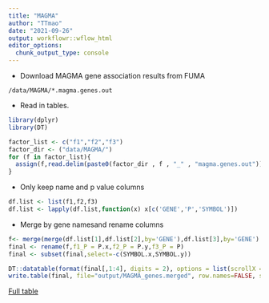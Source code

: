 ```yaml
---
title: "MAGMA"
author: "TTmao"
date: "2021-09-26"
output: workflowr::wflow_html
editor_options:
  chunk_output_type: console
---
```


* Download MAGMA gene association results from FUMA

```
/data/MAGMA/*.magma.genes.out
```

* Read in tables.

```r
library(dplyr)
library(DT)

factor_list <- c("f1","f2","f3")
factor_dir <- ("data/MAGMA/")
for (f in factor_list){
  assign(f,read.delim(paste0(factor_dir , f , "_" , "magma.genes.out")))
}

```

* Only keep name and p value columns
```r
df.list <- list(f1,f2,f3)
df.list <- lapply(df.list,function(x) x[c('GENE','P','SYMBOL')])
```

* Merge by gene namesand rename columns

```r
f<- merge(merge(df.list[1],df.list[2],by='GENE'),df.list[3],by='GENE')
final <- rename(f,f1_P = P.x,f2_P = P.y,f3_P = P)
final <- subset(final,select=-c(SYMBOL.x,SYMBOL.y))

DT::datatable(format(final[,1:4], digits = 2), options = list(scrollX = TRUE, keys = TRUE),rownames = F)
write.table(final, file="output/MAGMA_genes.merged", row.names=FALSE, sep="\t")
```

[Full table]("output/MAGMA.genes.merged)
